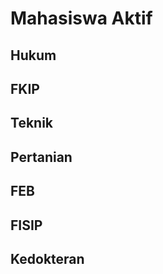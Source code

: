 # Mahasiswa Aktif {#intro}

## Hukum

## FKIP

## Teknik

## Pertanian

## FEB

## FISIP

## Kedokteran



